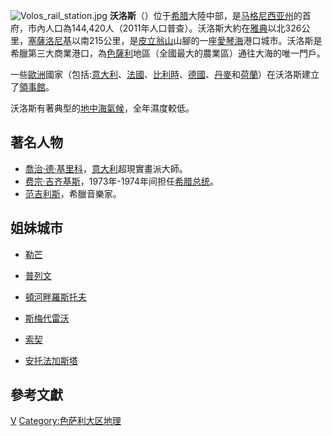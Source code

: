 {{noteTA
|T=zh-hans:沃洛斯; zh-tw:佛洛斯
|1=zh-hans:沃洛斯; zh-tw:佛洛斯
}}
{{Expand|time=2008-08-26}}
{{Infobox Greek Dimos
 |name = 沃洛斯
 |name_local = Βόλος
|image_map = 2011 Dimos Volou.png
 |image_skyline = Volos-bynight.JPG
 |caption_skyline = 沃洛斯海傍夜景
 |city_flag =
 |city_seal = <!-- 檔案不存在 Volos Siegel.png ，可從英文維基百科取得 -->
 |periph = [[色薩利|色薩利]]
|periphunit         =  [[馬格尼西亞州|馬格尼西亞州]]
|pop_municipality   = 144420
|area_municipality  = 387.1
|pop_municunit   = 113657
|area_municunit   = 27.678
 |population_as_of = 2011
 |elevation_min = 0
 |elevation_max = 5
 |lat_deg = 39
 |lat_min = 22
 |lon_deg = 22
 |lon_min = 56
 |postal_code = 38x xx
 |area_code = 24210
 |licence = ΒΟx
 |mayor = Achileas Beos
 |since =2014
 |districts = 18
 |website = [http://www.volos-city.gr www.volos-city.gr]
}}
[[File:Volos_rail_station.jpg|left]] 
'''沃洛斯'''（{{lang-el|Βόλος}}）位于[[希腊|希腊]]大陸中部，是[[马格尼西亚州|马格尼西亚州]]的首府，市內人口為144,420人（2011年人口普查）。沃洛斯大約在[[雅典|雅典]]以北326公里，[[塞薩洛尼基|塞薩洛尼基]]以南215公里，是[[皮立翁山|皮立翁山]]山腳的一座[[愛琴海|愛琴海]]港口城市。沃洛斯是希臘第三大商業港口，為[[色薩利|色薩利]]地區（全國最大的農業區）通往大海的唯一門戶。

一些[[歐洲|歐洲]]國家（包括:[[意大利|意大利]]、[[法國|法國]]、[[比利時|比利時]]、[[德國|德國]]、[[丹麥|丹麥]]和[[荷蘭|荷蘭]]）在沃洛斯建立了[[領事館|領事館]]。

沃洛斯有著典型的[[地中海氣候|地中海氣候]]，全年濕度較低。

== 著名人物 ==
*[[喬治·德·基里科|喬治·德·基里科]]，[[意大利|意大利]]超現實畫派大師。
*[[费宗·吉齐基斯|费宗·吉齐基斯]]，1973年-1974年间担任[[希腊总统|希腊总统]]。
*[[范吉利斯|范吉利斯]]，希臘音樂家。

==姐妹城市==
* {{FRA}}[[勒芒|勒芒]]
* {{BUL}}[[普列文|普列文]]
* {{RUS}}[[頓河畔羅斯托夫|頓河畔羅斯托夫]]
* {{SER}}[[斯梅代雷沃|斯梅代雷沃]]
* {{SER}}[[索契|索契]]
* {{CHI}}[[安托法加斯塔|安托法加斯塔]]

== 參考文獻 ==
{{reflist}}

{{Greece-geo-stub}}
{{希臘各州首府}}
{{Authority control}}
[[Category:希腊城市|V]]
[[Category:色萨利大区地理|Category:色萨利大区地理]]
